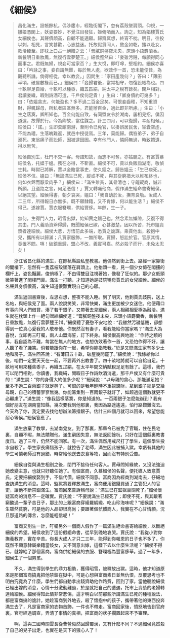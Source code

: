 # 《細侯》

> 昌化滿生，設帳餘杭。偶涉廛市，經臨街閣下，忽有荔殼墜肩頭。仰視，一雛姬憑閣上，妖姿要妙，不覺注目發狂，姬俯哂而入。詢之，知為娼樓賈氏女細侯也。其聲價頗高，自顧不能適願。歸齋冥想，終宵不枕。明日，往投以刺，相見，言笑甚歡，心志益迷。托故假貸同人，斂金如乾，攜以赴女，款洽臻至。即枕上口占一絕贈之云：「膏膩銅盤夜未央，床頭小語麝蘭香。新鬟明日重妝鳳，無復行雲夢楚王。」細侯蹙然曰：「妾雖污賤，每願得同心而事之。君既無婦，視妾可當家否？」生大悅，即叮嚀，堅相約。細侯亦喜曰：「吟詠之事，妾自謂無難，每於無人處，欲效作一首，恐未能便佳，為觀聽所譏。倘得相從，幸以教妾。」因問生：「家田產幾何？」答曰：「薄田半頃，破屋數椽而已。」細侯曰：「妾歸君後，當常相守，勿復設帳為也。四十畝聊足自給，十畝可以種黍，織五匹絹，納太平之稅有餘矣。閉戶相對，君讀妾織，暇則詩酒可遣，千戶侯何足貴！」生曰：「卿身價約可幾多？」曰：「依媼貪志，何能盈也？多不過二百金足矣。可恨妾齒稚，不知重資財，得輒歸母，所私者區區無多。君能辦百金，過此即非所慮。」生曰：「小生之落寞，卿所知也，百金何能自致，有同盟友令於湖南，屢相見招，僕因道遠，故憚於行。今為卿故，當往謀之。計三四月，可以復歸，幸耐相候。」細侯曰：「諾。」生即棄館南游，至則令已免官，以掛誤居民舍，宦囊空虛，不能為禮。生落魄難返，就邑中授徒焉。三年，莫能歸。偶笞弟子，弟子自溺死。東翁痛子而訟師，因被逮囹圄。幸有他門人，憐師無過，時致饋遺，得以無苦。
>
> 細侯自別生，杜門不交一客。母詰知故，而志不可奪，亦姑聽之。有富賈慕細侯名，托媒于媼。務在必得，不靳直。細侯不可，賈以負販詣湖南，敬偵生耗。時獄已將解，賈以金賂當事吏，使久錮之。歸告媼云：「生已瘐死。」細侯不信。媼曰：「無論滿生已死，縱或不死，與其從窮措大以椎布終也，何如衣錦而厭粱肉乎？」細侯曰：「滿生雖貧，其骨清也；守齷齪商，誠非所願。且道路之言，何足憑信！」賈又轉囑他商，假作滿生絕命書寄細侯，以絕其望。細侯得書，朝夕哀哭，媼曰：「我自幼於汝，撫育良劬。汝成人二三年，所得報日亦無多。既不願隸籍，又不肯嫁，何以能生活？」細侯不得己，遂嫁賈。賈衣服簪環，供給豐侈。年餘，生一子。
>
> 無何，生得門人力，昭雪出獄，始知賈之錮己也。然念素無嫌隙，反復不得其由，門人義助資斧得歸，既聞細侯已嫁，心甚激楚，因以所苦，托市媼賣漿者達細侯。細侯大悲，方悟前此多端，悉賈之詭謀。乘賈他出，殺抱中兒，攜所有以歸滿；凡賈家服飾，一無所取。賈歸，怒訟於官。官原其情，竟置不問。嘻！破鏡重歸，盟心不改，義實可嘉。然必殺子而行，未免太忍矣！

&emsp;&emsp;浙江省昌化縣的滿生，在餘杭縣設私墊教書。他偶然到街上去。路經一家靠街的閣樓下，忽然有一隻荔枝殼墜落在肩頭上。他抬頭一看，見一個少女倚在閣摟的欄杆上，姿色豔麗，俊俏極了，不由得雙目注視著她，像發了狂似的。那少女低頭微笑著進了閣樓門裏。滿生一打聽，才知道她是妓院鴇母賈氏的女兒細侯。細侯的名聲與身價很高，滿生知道很難實現自己的心願。­

&emsp;&emsp;滿生返回書齋後，左思右想，整夜不能入睡。到了明天，他到賈氏妓院，送上名帖，與細侯見了面。兩人說說笑笑，非常快樂，滿生更加被少女迷住。他便藉口有事向同人們借貸，湊了若干銀子，又帶著去見細侯，兩人相親相愛極為融洽。滿生就在枕頭上作一絕句贈給細侯道：“膏膩銅盤夜未央，床頭小語麝蘭香，新鬟明日重妝鳳，無復行雲夢楚王(1)。”細侯聽了憂愁不安地說：“我雖然污穢低賤，卻想得到一位真心愛我的人敬奉他。你既然沒有妻子，看我能給你當家嗎？”滿生大為喜悅，立即再三叮囑，兩人山盟海誓，訂下終身。細侯很高興地說：“作詩之類的事，我自認為不難，每當在無人的地方。也想仿效著作一首，又恐怕作得不好，讓人聽了看了譏笑。倘若能跟你在一起，希望你能指教我。”於是又問滿生家有多少土地和房子。滿生回答說：“有薄田五十畝，破屋幾間罷了。”細侯說：“我嫁給你以後，咱們一定要天天在一起，不要再外出教書了。四十畝地將就可以自給自足。十畝地可用來種些黍子，再織五疋絹，在太平年間交納賦稅足足有餘了。這樣，我們可以閉門相對，你讀書，我織絹，閒暇日子作詩飲酒消遣，那千戶侯又有什麼可貴的！”滿生說：“你的身價大約值多少呢？”細侯說：“以母親的貪心，那能滿足她？至多不過二百兩銀子就足夠了。可恨的是我年輕時不重視錢財，拿到銀子總是交給母親，自己的積蓄寥寥無幾。你能籌集到一百兩銀子就好了，如超過這個數就更不必顧慮了。”滿生說：“像我這樣落寞，你是知道的。一百兩銀子怎麼能辦到？我有個好朋友在湖南當知縣，幾次要我到他那裏，我因為路途遙遠，怕行路艱難沒去。今天為了你，我定要去找他想辦法籌措銀子。估計三四個月就可以回來，希望您能耐心等侯。”細侯答應了。

&emsp;&emsp;滿生放棄了教學，去湖南覓友。到了那裏，那縣令已被免了官職，住在民宅裏，自顧不暇，無法饋贈他。滿生窮困失意，無法返回餘杭，只好在這個縣裏教書度日。過了三年，仍然不能回家。有一次，滿生偶然用戒尺打了學生，這個學生投水自殺了。學生家長痛惜孩子，就控告了老師，滿生因此被捕入獄。幸虧有其他的學生可憐老師沒有過錯，時常給他送去衣食等物，因而沒有特別受苦。­

&emsp;&emsp;細侯自從與滿生相別之後，閉門不接待任何客人。賈母問知緣故，又沒法強迫她改變主意，也就只好聽任她了。有個富商，久慕細侯的名聲，便托媒人致意賈氏，定要把細侯娶到手，不惜代價。細侯不同意。富商因為經商到湖南去，仔細地查訪滿生的消息。這時，監獄將要釋放滿生，富商便用銀錢買通了主管犯人的官吏，讓他不斷禁錮滿生。富商回來告訴鴇母說：“滿生已在監獄裏關死了。”細侯懷疑富商的消息不一定確實。賈氏說：“不要說滿生已經死了；即使不死，與其跟著窮酸過一輩子苦日子，那比的上跟富商穿綾羅綢緞、吃山珍海味呢？”細侯說：“滿生雖然貧窮，可是他的人品卻很高尚；要跟著個骯髒商人，我實在不心甘情願。況且那道路的傳言，怎麼能輕信呢！”­

&emsp;&emsp;富商又別生一計，叮囑另外一個商人假作了一篇滿生絕命書寄給細侯，以斷絕細侯的希望。細侯收到了這份假絕命書，從早到晚地哀哭。賈氏說：“我從小對你撫養教育，實在辛苦。你長大成人才只二三年，能得到你報恩的日子也不多了。你既然不願意隸屬樂籍當妓女，又不同意出嫁，這樣下去以什麼生活呢？”細侯不得已，就嫁給了那個富商。富商供給細侯的衣服、簪環極為豐富侈華。過了一年多，細侯生了一個男孩。­

&emsp;&emsp;不久，滿生得到學生的鼎力相助，獲得昭雪，被釋放出獄。這時，他才知道原來是那個富商搞鬼把他禁錮在獄中，可是心想與富商素日並無仇恨，反覆思考也不明白究竟為了什麼。學生們都自動拿出錢資助他作路費，回到了家。當他聽說細侯已經出嫁的消息，心情十分激動難過，於是就把自己的遭遇，托市上賣漿的老婦轉達給細侯。細侯得知此情非常悲傷，這才明白以前那些所謂滿生已死的種種說法，都是富商搞的詭計。她趁富商到外地去，殺了懷抱中的孩子，攜帶著他的東西投奔滿生去了，凡是富商家的衣物首飾，一件也不帶走。富商回家後，憤怒地告到官府裏。官府經過調查，弄清了事情的真相，把富商的狀子擱置起來不予審理。­

&emsp;&emsp;啊，這與三國時關雲長從曹營毅然回歸蜀漢，又有什麼不同？不過細侯竟然殺了自己的兒子出走，也實在是天下的狠心人了！
